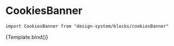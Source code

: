 

<Meta title="Blocks/CookiesBanner" component={CookiesBanner} />

# CookiesBanner

`import CookiesBanner from "design-system/blocks/cookiesBanner"`

<Canvas>
  <Story name="Overview" args={{}}>
    {Template.bind()}
  </Story>
</Canvas>

<ArgsTable />

